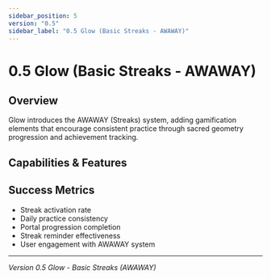 ```yaml
---
sidebar_position: 5
version: "0.5"
sidebar_label: "0.5 Glow (Basic Streaks - AWAWAY)"
---
```



# 0.5 Glow (Basic Streaks - AWAWAY)

## Overview
Glow introduces the AWAWAY (Streaks) system, adding gamification elements that encourage consistent practice through sacred geometry progression and achievement tracking.

## Capabilities & Features

<VersionFeatureList version="0.5" />

## Success Metrics
- Streak activation rate
- Daily practice consistency
- Portal progression completion
- Streak reminder effectiveness
- User engagement with AWAWAY system

---

*Version 0.5 Glow - Basic Streaks (AWAWAY)*
